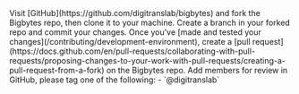 <Steps>
    <Step title="Fork the Bigbytes GitHub repo">
    Visit [GitHub](https://github.com/digitranslab/bigbytes) and fork the Bigbytes repo, then clone it to your machine.
    </Step>
    <Step title="Create a branch">
    Create a branch in your forked repo and commit your changes.
    </Step>
    <Step title="Create a pull request">
    Once you've [made and tested your changes](/contributing/development-environment), create a [pull request](https://docs.github.com/en/pull-requests/collaborating-with-pull-requests/proposing-changes-to-your-work-with-pull-requests/creating-a-pull-request-from-a-fork) on the Bigbytes repo.
    </Step>
    <Step title="Tag Bigbytes team members for a review">
    Add members for review in GitHub, please tag one of the following: 
        - `@digitranslab`
    </Step>
</Steps>